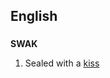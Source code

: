 ==English==

==={{acronym-old|en}}===
'''SWAK'''

# {{context|written on an envelope containing a love-letter|lang=en}} Sealed with a [[kiss]]